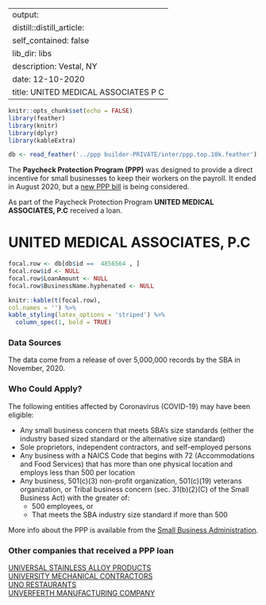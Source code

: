 
---
output:
  distill::distill_article:
    self_contained: false
    lib_dir: libs
description: Vestal, NY 
date: 12-10-2020
title: UNITED MEDICAL ASSOCIATES P C 
---




```r
knitr::opts_chunk$set(echo = FALSE)
library(feather)
library(knitr)
library(dplyr)
library(kableExtra)

db <- read_feather('../ppp builder-PRIVATE/inter/ppp.top.10k.feather')

```



The **Paycheck Protection Program (PPP)** was designed to provide a direct incentive for small businesses to keep their workers on the payroll. It ended in August 2020, but a [new PPP bill](https://thehill.com/policy/finance/529092-bipartisan-support-for-new-ppp-loans-gains-momentum-in-congress) is being considered.

As part of the Paycheck Protection Program **UNITED MEDICAL ASSOCIATES, P.C** received a loan.


# UNITED MEDICAL ASSOCIATES, P.C 

```r
focal.row <- db[db$id ==  4856564 , ]
focal.row$id <- NULL
focal.row$LoanAmount <- NULL
focal.row$BusinessName.hyphenated <- NULL

knitr::kable(t(focal.row), 
col.names = '') %>%
kable_styling(latex_options = 'striped') %>%
  column_spec(1, bold = TRUE)


```

### Data Sources

The data come from a release of over 5,000,000 records by the SBA in November, 2020.


### Who Could Apply?

The following entities affected by Coronavirus (COVID-19) may have been eligible:

+ Any small business concern that meets SBA’s size standards (either the industry based sized standard or the alternative size standard)
+ Sole proprietors, independent contractors, and self-employed persons
+ Any business with a NAICS Code that begins with 72 (Accommodations and Food Services) that has more than one physical location and employs less than 500 per location
+ Any business, 501(c)(3) non-profit organization, 501(c)(19) veterans organization, or Tribal business concern (sec. 31(b)(2)(C) of the Small Business Act) with the greater of:
  + 500 employees, or 
  + That meets the SBA industry size standard if more than 500


More info about the PPP is available from the [Small Business Administration](https://www.sba.gov/funding-programs/loans/coronavirus-relief-options/paycheck-protection-program).

 
### Other companies that received a PPP loan 
   
 [UNIVERSAL STAINLESS ALLOY PRODUCTS](/Paycheck-Protection-Program/4862572-UNIVERSAL-STAINLESS-ALLOY-PRODUCTS) <br> [UNIVERSITY MECHANICAL CONTRACTORS](/Paycheck-Protection-Program/4863471-UNIVERSITY-MECHANICAL-CONTRACTORS) <br> [UNO RESTAURANTS](/Paycheck-Protection-Program/4864944-UNO-RESTAURANTS) <br> [UNVERFERTH MANUFACTURING COMPANY](/Paycheck-Protection-Program/4865407-UNVERFERTH-MANUFACTURING-COMPANY) <br>